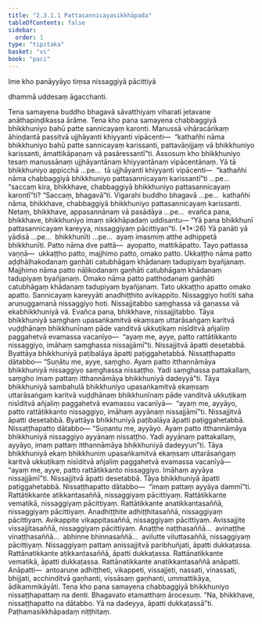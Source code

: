 ```yaml
---
title: "2.3.1.1 Pattasannicayasikkhāpada"
tableOfContents: false
sidebar:
  order: 1
type: "tipitaka"
basket: "vi"
book: "paci"
---
```



<DynamicBreadcrumb />


<Paragraph number="2424" type="center" book="paci">
Ime kho panāyyāyo tiṃsa nissaggiyā pācittiyā

  
dhammā uddesaṃ āgacchanti.


</Paragraph>

<Division number="733" book="paci">

<Paragraph number="2425" book="paci">
Tena samayena buddho bhagavā sāvatthiyaṃ viharati jetavane anāthapiṇḍikassa ārāme. Tena kho pana samayena chabbaggiyā bhikkhuniyo bahū patte sannicayaṃ karonti. Manussā vihāracārikaṃ āhiṇḍantā passitvā ujjhāyanti khiyyanti vipācenti—  “kathañhi nāma bhikkhuniyo bahū patte sannicayaṃ karissanti, pattavāṇijjaṃ vā bhikkhuniyo karissanti, āmattikāpaṇaṃ vā pasāressantī”ti.
</Paragraph>

<Paragraph number="2426" book="paci">
Assosuṃ kho bhikkhuniyo tesaṃ manussānaṃ ujjhāyantānaṃ khiyyantānaṃ vipācentānaṃ. Yā tā bhikkhuniyo appicchā …pe…  tā ujjhāyanti khiyyanti vipācenti—  “kathañhi nāma chabbaggiyā bhikkhuniyo pattasannicayaṃ karissantī”ti …pe…  “saccaṃ kira, bhikkhave, chabbaggiyā bhikkhuniyo pattasannicayaṃ karontī”ti? “Saccaṃ, bhagavā”ti. Vigarahi buddho bhagavā …pe…  kathañhi nāma, bhikkhave, chabbaggiyā bhikkhuniyo pattasannicayaṃ karissanti. Netaṃ, bhikkhave, appasannānaṃ vā pasādāya …pe…  evañca pana, bhikkhave, bhikkhuniyo imaṃ sikkhāpadaṃ uddisantu—
</Paragraph>

</Division>
<Division number="734" book="paci">

<Paragraph number="2427" book="paci">
<Emphasis>“Yā pana bhikkhunī pattasannicayaṃ kareyya</Emphasis>, <Emphasis>nissaggiyaṃ pācittiyan”</Emphasis>ti. (*1*:<Emphasis>26</Emphasis>)
</Paragraph>

</Division>
<Division number="735" book="paci">

<Paragraph number="2428" book="paci">
<Emphasis>Yā panā</Emphasis>ti yā yādisā …pe…  <Emphasis>bhikkhunī</Emphasis>ti …pe…  ayaṃ imasmiṃ atthe adhippetā bhikkhunīti.
</Paragraph>

<Paragraph number="2429" book="paci">
<Emphasis>Patto</Emphasis> nāma dve pattā—  ayopatto, mattikāpatto. Tayo pattassa vaṇṇā—  ukkaṭṭho patto, majjhimo patto, omako patto. <Emphasis>Ukkaṭṭho</Emphasis> <Emphasis>nāma</Emphasis> <Emphasis>patto</Emphasis> aḍḍhāḷhakodanaṃ gaṇhāti catubhāgaṃ khādanaṃ tadupiyaṃ byañjanaṃ. <Emphasis>Majjhimo nāma</Emphasis> <Emphasis>patto</Emphasis> nāḷikodanaṃ gaṇhāti catubhāgaṃ khādanaṃ tadupiyaṃ byañjanaṃ. <Emphasis>Omako nāma</Emphasis> <Emphasis>patto</Emphasis> patthodanaṃ gaṇhāti catubhāgaṃ khādanaṃ tadupiyaṃ byañjanaṃ. Tato ukkaṭṭho apatto omako apatto.
</Paragraph>

<Paragraph number="2430" book="paci">
<Emphasis>Sannicayaṃ kareyyā</Emphasis>ti anadhiṭṭhito avikappito.
</Paragraph>

<Paragraph number="2431" book="paci">
<Emphasis>Nissaggiyo hotī</Emphasis>ti saha aruṇuggamanā nissaggiyo hoti. Nissajjitabbo saṃghassa vā gaṇassa vā ekabhikkhuniyā vā. Evañca pana, bhikkhave, nissajjitabbo. Tāya bhikkhuniyā saṃghaṃ upasaṅkamitvā ekaṃsaṃ uttarāsaṅgaṃ karitvā vuḍḍhānaṃ bhikkhunīnaṃ pāde vanditvā ukkuṭikaṃ nisīditvā añjaliṃ paggahetvā evamassa vacanīyo—  “ayaṃ me, ayye, patto rattātikkanto nissaggiyo, imāhaṃ saṃghassa nissajjāmī”ti. Nissajjitvā āpatti desetabbā. Byattāya bhikkhuniyā paṭibalāya āpatti paṭiggahetabbā. Nissaṭṭhapatto dātabbo—
</Paragraph>

<Paragraph number="2432" book="paci">
“Suṇātu me, ayye, saṃgho. Ayaṃ patto itthannāmāya bhikkhuniyā nissaggiyo saṃghassa nissaṭṭho. Yadi saṃghassa pattakallaṃ, saṃgho imaṃ pattaṃ itthannāmāya bhikkhuniyā dadeyyā”ti.
</Paragraph>

<Paragraph number="2433" book="paci">
Tāya bhikkhuniyā sambahulā bhikkhuniyo upasaṅkamitvā ekaṃsaṃ uttarāsaṅgaṃ karitvā vuḍḍhānaṃ bhikkhunīnaṃ pāde vanditvā ukkuṭikaṃ nisīditvā añjaliṃ paggahetvā evamassu vacanīyā—  “ayaṃ me, ayyāyo, patto rattātikkanto nissaggiyo, imāhaṃ ayyānaṃ nissajjāmī”ti. Nissajjitvā āpatti desetabbā. Byattāya bhikkhuniyā paṭibalāya āpatti paṭiggahetabbā. Nissaṭṭhapatto dātabbo—
</Paragraph>

<Paragraph number="2434" book="paci">
“Suṇantu me, ayyāyo. Ayaṃ patto itthannāmāya bhikkhuniyā nissaggiyo ayyānaṃ nissaṭṭho. Yadi ayyānaṃ pattakallaṃ, ayyāyo, imaṃ pattaṃ itthannāmāya bhikkhuniyā dadeyyun”ti.
</Paragraph>

<Paragraph number="2435" book="paci">
Tāya bhikkhuniyā ekaṃ bhikkhuniṃ upasaṅkamitvā ekaṃsaṃ uttarāsaṅgaṃ karitvā ukkuṭikaṃ nisīditvā añjaliṃ paggahetvā evamassa vacanīyā—  “ayaṃ me, ayye, patto rattātikkanto nissaggiyo. Imāhaṃ ayyāya nissajjāmī”ti. Nissajjitvā āpatti desetabbā. Tāya bhikkhuniyā āpatti paṭiggahetabbā. Nissaṭṭhapatto dātabbo—  “imaṃ pattaṃ ayyāya dammī”ti.
</Paragraph>

</Division>
<Division number="736" book="paci">

<Paragraph number="2436" book="paci">
Rattātikkante atikkantasaññā, nissaggiyaṃ pācittiyaṃ. Rattātikkante vematikā, nissaggiyaṃ pācittiyaṃ. Rattātikkante anatikkantasaññā, nissaggiyaṃ pācittiyaṃ. Anadhiṭṭhite adhiṭṭhitasaññā, nissaggiyaṃ pācittiyaṃ. Avikappite vikappitasaññā, nissaggiyaṃ pācittiyaṃ. Avissajjite vissajjitasaññā, nissaggiyaṃ pācittiyaṃ. Anaṭṭhe naṭṭhasaññā…  avinaṭṭhe vinaṭṭhasaññā…  abhinne bhinnasaññā…  avilutte viluttasaññā, nissaggiyaṃ pācittiyaṃ.
</Paragraph>

<Paragraph number="2437" book="paci">
Nissaggiyaṃ pattaṃ anissajjitvā paribhuñjati, āpatti dukkaṭassa. Rattānatikkante atikkantasaññā, āpatti dukkaṭassa. Rattānatikkante vematikā, āpatti dukkaṭassa. Rattānatikkante anatikkantasaññā anāpatti.
</Paragraph>

</Division>
<Division number="737" book="paci">

<Paragraph number="2438" book="paci">
Anāpatti—  antoaruṇe adhiṭṭheti, vikappeti, vissajjeti, nassati, vinassati, bhijjati, acchinditvā gaṇhanti, vissāsaṃ gaṇhanti, ummattikāya, ādikammikāyāti.
</Paragraph>

<Paragraph number="2439" book="paci">
Tena kho pana samayena chabbaggiyā bhikkhuniyo nissaṭṭhapattaṃ na denti. Bhagavato etamatthaṃ ārocesuṃ. “Na, bhikkhave, nissaṭṭhapatto na dātabbo. Yā na dadeyya, āpatti dukkaṭassā”ti.

</Paragraph>
</Division>

<Paragraph number="2440" type="center" book="paci">
Paṭhamasikkhāpadaṃ niṭṭhitaṃ.
</Paragraph>